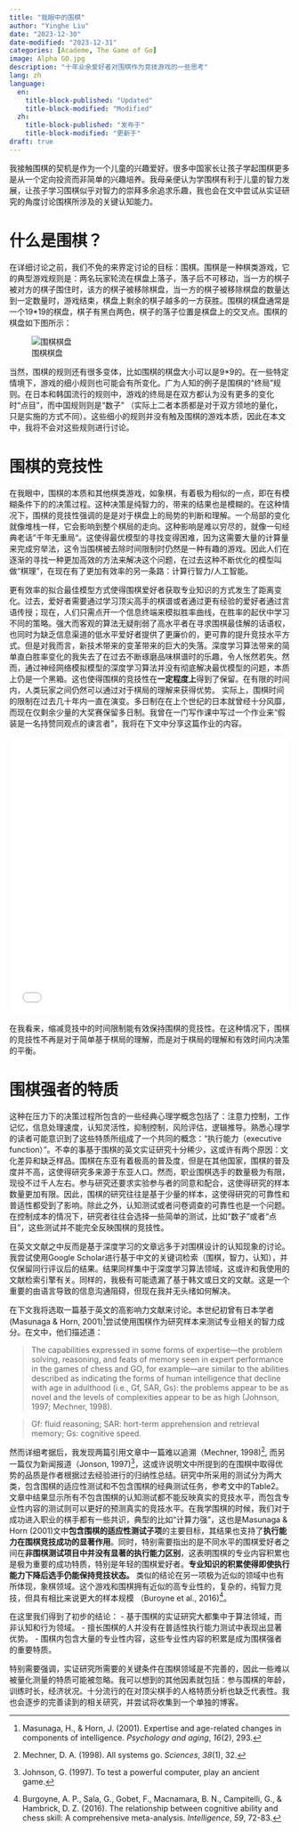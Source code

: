 ```yaml
---
title: "我眼中的围棋"
author: "Yinghe Liu"
date: "2023-12-30"
date-modified: "2023-12-31"
categories: [Academe, The Game of Go] 
image: Alpha GO.jpg
description: "十年业余爱好者对围棋作为竞技游戏的一些思考"
lang: zh
language:
  en:
    title-block-published: "Updated"
    title-block-modified: "Modified"
  zh:
    title-block-published: "发布于"
    title-block-modified: "更新于"
draft: true
---
```

我接触围棋的契机是作为一个儿童的兴趣爱好。很多中国家长让孩子学起围棋更多是从一个定向投资而非简单的兴趣培养。我母亲便认为学围棋有利于儿童的智力发展，让孩子学习围棋似乎对智力的崇拜多余追求乐趣，我也会在文中尝试从实证研究的角度讨论围棋所涉及的关键认知能力。

# 什么是围棋？
在详细讨论之前，我们不免的来界定讨论的目标：围棋。围棋是一种棋类游戏，它的典型游戏规则是：两名玩家轮流在棋盘上落子，落子后不可移动，当一方的棋子被对方的棋子围住时，该方的棋子被移除棋盘，当一方的棋子被移除棋盘的数量达到一定数量时，游戏结束，棋盘上剩余的棋子越多的一方获胜。围棋的棋盘通常是一个19*19的棋盘，棋子有黑白两色，棋子的落子位置是棋盘上的交叉点。围棋的棋盘如下图所示：

![围棋棋盘](GO board.jpg)

当然，围棋的规则还有很多变体，比如围棋的棋盘大小可以是9*9的。在一些特定情境下，游戏的细小规则也可能会有所变化。广为人知的例子是围棋的“终局”规则。在日本和韩国流行的规则中，游戏的终局是在双方都认为没有更多的变化时“点目”，而中国规则则是“数子” （实际上二者本质都是对于双方领地的量化，只是实施的方式不同）。这些细小的规则并没有触及围棋的游戏本质，因此在本文中，我将不会对这些规则进行讨论。

# 围棋的竞技性
在我眼中，围棋的本质和其他棋类游戏，如象棋，有着极为相似的一点，即在有模糊条件下的的决策过程。这种决策是纯智力的，带来的结果也是模糊的。在这种情况下，围棋的竞技性强调的是是对于棋盘上的局势的判断和理解。一个局部的变化就像堆栈一样，它会影响到整个棋局的走向。这种影响是难以穷尽的，就像一句经典老话”千年无重局“。这使得最优模型的寻找变得困难，因为这需要大量的计算量来完成穷举法，这令当围棋被去除时间限制时仍然是一种有趣的游戏。因此人们在逐渐的寻找一种更加高效的方法来解决这个问题，在过去这种不断优化的模型叫做“棋理”，在现在有了更加有效率的另一条路：计算行智力/人工智能。

更有效率的拟合最佳模型方式使得围棋爱好者获取专业知识的方式发生了距离变化。过去，爱好者需要通过学习顶尖高手的棋谱或者通过更有经验的爱好者通过言语传授；现在，人们只需点开一个信息终端来模拟胜率曲线，在胜率的起伏中学习不同的策略。强大而客观的算法无疑削弱了高水平者在寻求围棋最佳解的话语权，也同时为缺乏信息渠道的低水平爱好者提供了更廉价的，更可靠的提升竞技水平方式。但是对我而言，新技术带来的变革带来的巨大的失落。深度学习算法带来的简单直白胜率变化的我失去了在过去不断琢磨品味棋谱时的乐趣，令人怅然若失。然而，通过神经网络模拟模型的深度学习算法并没有彻底解决最优模型的问题，本质上仍是一个黑箱。这也使得围棋的竞技性在**一定程度上**得到了保留。在有限的时间内，人类玩家之间仍然可以通过对于棋局的理解来获得优势。
实际上，围棋时间的限制在过去几十年内一直在演变。多日制在在上个世纪的日本就曾经十分风靡，而现在仅剩余少量的大奖赛保留多日制。我曾在一门写作课中写过一个作业来“假装是一名持赞同观点的谏言者”，我将在下文中分享这篇作业的内容。

<iframe src="Reform of Time rule.pdf" width="100%" height=500px style="border:none;"></iframe>

在我看来，缩减竞技中的时间限制能有效保持围棋的竞技性。在这种情况下，围棋的竞技性不再是对于简单基于棋局的理解，而是对于棋局的理解和有效时间内决策的平衡。


# 围棋强者的特质
这种在压力下的决策过程所包含的一些经典心理学概念包括了：注意力控制，工作记忆，信息处理速度，认知灵活性，抑制控制，风险评估，逻辑推导。熟悉心理学的读者可能意识到了这些特质所组成了一个共同的概念：“执行能力（executive function）”。不幸的事基于围棋的英文实证研究十分稀少，这或许有两个原因：文化差异和缺乏样品。围棋在东亚有着极高的普及度，但是在其他国家，围棋的普及度并不高，这使得研究多来源于东亚人口。然而，职业围棋选手的数量极为有限，现役不过千人左右。参与研究还要求实验参与者的同意和配合，这使得研究的样本数量更加有限。因此，围棋的研究往往是基于少量的样本，这使得研究的可靠性和普适性都受到了影响。除此之外，认知测试或者问卷调查的可靠性也是一个问题。在控制成本的情况下，研究者往往会选择一些简单的测试，比如“数子”或者“点目”，这些测试并不能完全反映围棋的竞技性。

在英文文献之中反而是基于深度学习的文章远多于对围棋设计的认知现象的讨论。我尝试使用Google Scholar进行基于中文的关键词检索（围棋，智力，认知），并仅保留同行评议后的结果。结果同样集中于深度学习算法领域，这或许和我使用的文献检索引擎有关。同样的，我极有可能遗漏了基于韩文或日文的文献。这是一个重要的由语言导致的信息沟通阻碍，但现在我并无头绪如何解决。

在下文我将选取一篇基于英文的高影响力文献来讨论。本世纪初曾有日本学者 (Masunaga & Horn, 2001)[^1]尝试使用围棋作为研究样本来测试专业相关的智力成分。在文中，他们描述道：

> The capabilities expressed in some forms of expertise—the problem solving, reasoning, and feats of memory seen in expert performance in the games of chess and GO, for example—are similar to the abilities described as indicating the forms of human intelligence that decline with age in adulthood (i.e., Gf, SAR, Gs): the problems appear to be as novel and the levels of complexities appear to be as high (Johnson, 1997; Mechner, 1998). 

> Gf: fluid reasoning; SAR: hort-term apprehension and retrieval memory; Gs: cognitive  speed.

然而详细考据后，我发现两篇引用文章中一篇难以追溯（Mechner,  1998)[^2],  而另一篇仅为新闻报道（Jonson, 1997)[^3]，这或许说明文中所提到的在围棋中取得优势的品质是作者根据过去经验进行的归纳性总结。研究中所采用的测试分为两大类，包含围棋的适应性测试和不包含围棋的经典测试任务，参考文中的Table2。
文章中结果显示所有不包含围棋的认知测试都不能反映真实的竞技水平，而包含专业性内容的测试则可以更好的预测真实的竞技水平。在我学围棋的时候，我们对于成功进入职业的棋手都有一些共识，典型的比如“计算力强”，这也是Masunaga & Horn (2001)文中**包含围棋的适应性测试子项**的主要目标，其结果也支持了**执行能力在围棋竞技成功的显著作用**。同时，特别需要指出的是不同水平的围棋爱好者之间在**非围棋测试项目中并没有显著的执行能力区别**，这表明围棋的专业内容积累也是极为重要的成功特质，特别是年轻的围棋爱好者。**专业知识的积累使得即使执行能力下降后选手仍能保持竞技状态。** 类似的结论在另一项极为近似的领域中也有所体现，象棋领域。这个游戏和围棋拥有近似的高专业性的，复杂的，纯智力竞技，但具有相比来说更大的样本规模 （Buroyne et al., 2016)[^4]。

在这里我们得到了初步的结论：
- 基于围棋的实证研究大都集中于算法领域，而非认知和行为领域。
- 擅长围棋的人并没有在普适性执行能力测试中表现出显著优势。
- 围棋内包含大量的专业性内容，这些专业性内容的积累是成为围棋强者的重要特质。

特别需要强调，实证研究所需要的关键条件在围棋领域是不完善的，因此一些难以被量化测量的特质可能被忽略。我可以想到的其他因素就包括：参与围棋的年龄，训练时长，经济状况。十分流行的在对顶尖棋手的人格特质分析也缺乏代表性。我也会逐步的完善读到的相关研究，并尝试将收集到一个单独的博客。



[^1]: Masunaga, H., & Horn, J. (2001). Expertise and age-related changes in components of intelligence. *Psychology and aging*, *16*(2), 293.
[^2]: Mechner, D. A. (1998). All systems go. *Sciences*, *38*(1), 32.
[^3]: Johnson, G. (1997). To test a powerful computer, play an ancient game.
[^4]: Burgoyne, A. P., Sala, G., Gobet, F., Macnamara, B. N., Campitelli, G., & Hambrick, D. Z. (2016). The relationship between cognitive ability and chess skill: A comprehensive meta-analysis. *Intelligence*, *59*, 72-83.

